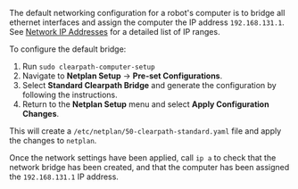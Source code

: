 The default networking configuration for a robot's computer is to bridge all ethernet interfaces and assign the computer
the IP address `192.168.131.1`. See [Network IP Addresses](../networking/network_ip_addresses) for a detailed list of IP ranges.

To configure the default bridge:
1. Run `sudo clearpath-computer-setup` 
2. Navigate to **Netplan Setup** -> **Pre-set Configurations**.
3. Select **Standard Clearpath Bridge** and generate the configuration by following the instructions.
4. Return to the **Netplan Setup** menu and select **Apply Configuration Changes**.

This will create a `/etc/netplan/50-clearpath-standard.yaml` file and apply the changes to `netplan`.

Once the network settings have been applied, call `ip a` to check that the network bridge has been created, and
that the computer has been assigned the `192.168.131.1` IP address.